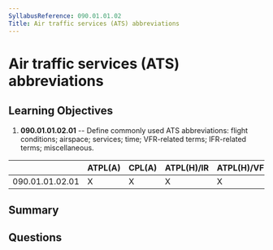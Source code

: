 ```yaml
---
SyllabusReference: 090.01.01.02
Title: Air traffic services (ATS) abbreviations
---
```


# Air traffic services (ATS) abbreviations

## Learning Objectives

1.  **090.01.01.02.01** -- Define commonly used ATS abbreviations: flight
    conditions; airspace; services; time; VFR-related terms; IFR-related terms;
    miscellaneous.

|                 | ATPL(A) | CPL(A) | ATPL(H)/IR | ATPL(H)/VFR | CPL(H) | IR | CBIR(A) |
| --------------- | ------- | ------ | ---------- | ----------- | ------ | -- | ------- |
| 090.01.01.02.01 | X       | X      | X          | X           | X      | X  | X       |

## Summary

## Questions
